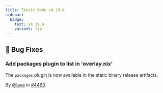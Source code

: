 ```yaml
---
title: Tenzir Node v4.19.4
sidebar:
  badge:
    text: v4.19.4
    variant: tip
---
```


## 🐛 Bug Fixes

### Add packages plugin to list in 'overlay.nix'

The `packages` plugin is now available in the static binary release artifacts.

By [@lava](https://github.com/lava) in [#4490](https://github.com/tenzir/tenzir/pull/4490).
